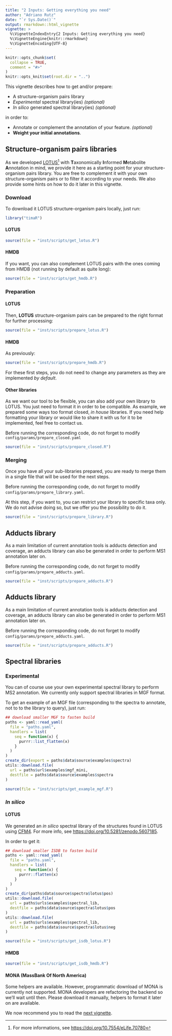 ```yaml
---
title: "2 Inputs: Getting everything you need"
author: "Adriano Rutz"
date: "`r Sys.Date()`"
output: rmarkdown::html_vignette
vignette: >
  %\VignetteIndexEntry{2 Inputs: Getting everything you need}
  %\VignetteEngine{knitr::rmarkdown}
  %\VignetteEncoding{UTF-8}
---
```


```r
knitr::opts_chunk$set(
  collapse = TRUE,
  comment = "#>"
)
knitr::opts_knit$set(root.dir = "..")
```

This vignette describes how to get and/or prepare:

* A structure-organism pairs library
* *Experimental* spectral library(ies) *(optional)*
* *In silico* generated spectral library(ies) *(optional)*

in order to:

* Annotate or complement the annotation of your feature. *(optional)*
* **Weight your initial annotations**.

## Structure-organism pairs libraries

As we developed [LOTUS](https://lotusnprod.github.io/lotus-manuscript)^[For more informations, see <https://doi.org/10.7554/eLife.70780>] with
**T**axonomically
**I**nformed
**M**etabolite
**A**nnotation in mind,
we provide it here as a starting point for your structure-organism pairs library.
You are free to complement it with your own structure-organism pairs or to filter it according to your needs. We also provide some hints on how to do it later in this vignette.

### Download

To download it LOTUS structure-organism pairs locally, just run:

```r
library("timaR")
```

#### LOTUS

```r
source(file = "inst/scripts/get_lotus.R")
```

#### HMDB

If you want, you can also complement LOTUS pairs with the ones coming from HMDB (not running by default as quite long):

```r
source(file = "inst/scripts/get_hmdb.R")
```

### Preparation

#### LOTUS

Then, **LOTUS** structure-organism pairs can be prepared to the right format for further processing:
```r
source(file = "inst/scripts/prepare_lotus.R")
```

#### HMDB

As previously:

```r
source(file = "inst/scripts/prepare_hmdb.R")
```

For these first steps, you do not need to change any parameters as they are implemented *by default*.

#### Other libraries

As we want our tool to be flexible, you can also add your own library to LOTUS.
You just need to format it in order to be compatible.
As example, we prepared some ways too format closed, *in house* libraries.
If you need help formatting your library or would like to share it with us for it to be implemented, feel free to contact us.

Before running the corresponding code, do not forget to modify `config/params/prepare_closed.yaml`

```r
source(file = "inst/scripts/prepare_closed.R")
```

### Merging

Once you have all your sub-libraries prepared, you are ready to merge them in a single file that will be used for the next steps.

Before running the corresponding code, do not forget to modify `config/params/prepare_library.yaml`.

At this step, if you want to, you can restrict your library to specific taxa only.
We do not advise doing so, but we offer you the possibility to do it.

```r
source(file = "inst/scripts/prepare_library.R")
```

## Adducts library

As a main limitation of current annotation tools is adducts detection and coverage, an adducts library can also be generated in order to perform MS1 annotation later on.

Before running the corresponding code, do not forget to modify `config/params/prepare_adducts.yaml`.

```r
source(file = "inst/scripts/prepare_adducts.R")
```

## Adducts library

As a main limitation of current annotation tools is adducts detection and coverage, an adducts library can also be generated in order to perform MS1 annotation later on.

Before running the corresponding code, do not forget to modify `config/params/prepare_adducts.yaml`.

```r
source(file = "inst/scripts/prepare_adducts.R")
```

## Spectral libraries

### Experimental

You can of course use your own experimental spectral library to perform MS2 annotation.
We currently only support spectral libraries in MGF format.

To get an example of an MGF file (corresponding to the spectra to annotate, not to to the library to query), just run:

```r
## download smaller MGF to fasten build
paths <- yaml::read_yaml(
  file = "paths.yaml",
  handlers = list(
    seq = function(x) {
      purrr::list_flatten(x)
    }
  )
)
create_dir(export = paths$data$source$examples$spectra)
utils::download.file(
  url = paths$url$examples$mgf_mini,
  destfile = paths$data$source$examples$spectra
)
```

```r
source(file = "inst/scripts/get_example_mgf.R")
```

### *In silico*

#### LOTUS

We generated an *in silico* spectral library of the structures found in LOTUS using [CFM4](https://doi.org/10.1021/acs.analchem.1c01465).
For more info, see <https://doi.org/10.5281/zenodo.5607185>.

In order to get it:

```r
## download smaller ISDB to fasten build
paths <- yaml::read_yaml(
  file = "paths.yaml",
  handlers = list(
    seq = function(x) {
      purrr::flatten(x)
    }
  )
)
create_dir(paths$data$source$spectra$lotus$pos)
utils::download.file(
  url = paths$urls$examples$spectral_lib,
  destfile = paths$data$source$spectra$lotus$pos
)
utils::download.file(
  url = paths$urls$examples$spectral_lib,
  destfile = paths$data$source$spectra$lotus$neg
)
```

```r
source(file = "inst/scripts/get_isdb_lotus.R")
```

#### HMDB

```r
source(file = "inst/scripts/get_isdb_hmdb.R")
```

#### MONA (MassBank Of North America)

Some helpers are available.
However, programmatic download of MONA is currently not supported.
MONA developers are refactoring the backend so we'll wait until then.
Please download it manually, helpers to format it later on are available.

We now recommend you to read the [next vignette](https://taxonomicallyinformedannotation.github.io/tima-r/articles/III-formatting.html).
